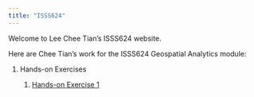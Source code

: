 ```yaml
---
title: "ISSS624"
---
```


Welcome to Lee Chee Tian's ISSS624 website.

Here are Chee Tian's work for the ISSS624 Geospatial Analytics module:

1.  Hands-on Exercises

    1.  [Hands-on Exercise 1](hands-on_ex1.qmd)
